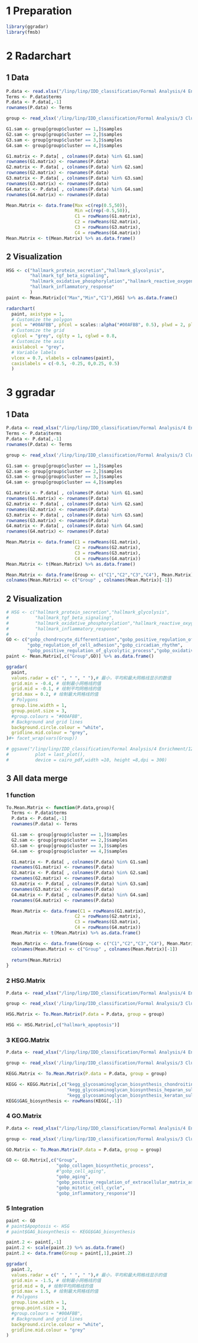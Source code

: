 
# 1 Preparation
```r
library(ggradar)
library(fmsb)
```

# 2 Radarchart
## 1 Data 
```r
P.data <- read.xlsx("/linp/linp/IDD_classification/Formal Analysis/4 Enrichment/122Lumbar/New_5_CV8000/GSVA/GSVA_HGS.xlsx")
Terms <- P.data$terms
P.data <- P.data[,-1]
rownames(P.data) <- Terms

group <- read_xlsx('/linp/linp/IDD_classification/Formal Analysis/3 Clustering/122Lumbar/New_5/122Lumbar_SC3_CV8000/Group=4.xlsx')

G1.sam <- group[group$cluster == 1,]$samples
G2.sam <- group[group$cluster == 2,]$samples
G3.sam <- group[group$cluster == 3,]$samples
G4.sam <- group[group$cluster == 4,]$samples

G1.matrix <- P.data[ , colnames(P.data) %in% G1.sam]
rownames(G1.matrix) <- rownames(P.data)
G2.matrix <- P.data[ , colnames(P.data) %in% G2.sam]
rownames(G2.matrix) <- rownames(P.data)
G3.matrix <- P.data[ , colnames(P.data) %in% G3.sam]
rownames(G3.matrix) <- rownames(P.data)
G4.matrix <- P.data[ , colnames(P.data) %in% G4.sam]
rownames(G4.matrix) <- rownames(P.data)

Mean.Matrix <- data.frame(Max =c(rep(0.5,50)),
                          Min =c(rep(-0.5,50)),
                          C1 = rowMeans(G1.matrix),
                          C2 = rowMeans(G2.matrix),
                          C3 = rowMeans(G3.matrix),
                          C4 = rowMeans(G4.matrix))
Mean.Matrix <- t(Mean.Matrix) %>% as.data.frame()
```

## 2 Visualization
```r
HSG <- c("hallmark_protein_secretion","hallmark_glycolysis",
         "hallmark_tgf_beta_signaling",
         "hallmark_oxidative_phosphorylation","hallmark_reactive_oxygen_species_pathway",
         "hallmark_inflammatory_response"
         )
paint <- Mean.Matrix[c("Max","Min","C1"),HSG] %>% as.data.frame()

radarchart(
  paint, axistype = 1,
  # Customize the polygon
  pcol = "#00AFBB", pfcol = scales::alpha("#00AFBB", 0.5), plwd = 2, plty = 1,
  # Customize the grid
  cglcol = "grey", cglty = 1, cglwd = 0.8,
  # Customize the axis
  axislabcol = "grey", 
  # Variable labels
  vlcex = 0.7, vlabels = colnames(paint),
  caxislabels = c(-0.5, -0.25, 0,0.25, 0.5)
  )
```


# 3 ggradar
## 1 Data
```r
P.data <- read_xlsx("/linp/linp/IDD_classification/Formal Analysis/4 Enrichment/122Lumbar/New_5_CV8000/GSVA/GSVA_go.xlsx") #详见文件夹中的文件类别，数据均已保存
Terms <- P.data$terms
P.data <- P.data[,-1]
rownames(P.data) <- Terms

group <- read_xlsx('/linp/linp/IDD_classification/Formal Analysis/3 Clustering/122Lumbar/New_5/122Lumbar_SC3_CV8000/Group=4.xlsx')

G1.sam <- group[group$cluster == 1,]$samples
G2.sam <- group[group$cluster == 2,]$samples
G3.sam <- group[group$cluster == 3,]$samples
G4.sam <- group[group$cluster == 4,]$samples

G1.matrix <- P.data[ , colnames(P.data) %in% G1.sam]
rownames(G1.matrix) <- rownames(P.data)
G2.matrix <- P.data[ , colnames(P.data) %in% G2.sam]
rownames(G2.matrix) <- rownames(P.data)
G3.matrix <- P.data[ , colnames(P.data) %in% G3.sam]
rownames(G3.matrix) <- rownames(P.data)
G4.matrix <- P.data[ , colnames(P.data) %in% G4.sam]
rownames(G4.matrix) <- rownames(P.data)

Mean.Matrix <- data.frame(C1 = rowMeans(G1.matrix),
                          C2 = rowMeans(G2.matrix),
                          C3 = rowMeans(G3.matrix),
                          C4 = rowMeans(G4.matrix))
Mean.Matrix <- t(Mean.Matrix) %>% as.data.frame()

Mean.Matrix <- data.frame(Group <- c("C1","C2","C3","C4"), Mean.Matrix)
colnames(Mean.Matrix) <- c("Group" , colnames(Mean.Matrix)[-1])
```

## 2 Visualization
```r
# HSG <- c("hallmark_protein_secretion","hallmark_glycolysis",
#          "hallmark_tgf_beta_signaling",
#          "hallmark_oxidative_phosphorylation","hallmark_reactive_oxygen_species_pathway",
#          "hallmark_inflammatory_response"
#          )
GO <- c("gobp_chondrocyte_differentiation","gobp_positive_regulation_of_ossification",
        "gobp_regulation_of_cell_adhesion","gobp_circadian_rhythm",
        "gobp_positive_regulation_of_glycolytic_process","gobp_oxidative_phosphorylation")
paint <- Mean.Matrix[,c("Group",GO)] %>% as.data.frame()

ggradar(
  paint, 
  values.radar = c(" ", " ", " "),# 最小，平均和最大网格线显示的数值
  grid.min = -0.4, # 绘制最小网格线的值
  grid.mid = -0.1, # 绘制平均网格线的值
  grid.max = 0.2, # 绘制最大网格线的值
  # Polygons
  group.line.width = 1, 
  group.point.size = 3,
  #group.colours = "#00AFBB",
  # Background and grid lines
  background.circle.colour = "white",
  gridline.mid.colour = "grey",
)#+ facet_wrap(vars(Group))

# ggsave("/linp/linp/IDD_classification/Formal Analysis/4 Enrichment/122Lumbar/New_5_CV8000/Figures/Radar_combine.pdf",
#          plot = last_plot(),
#          device = cairo_pdf,width =10, height =8,dpi = 300)
```

## 3 All data merge
### 1 function
```r
To.Mean.Matrix <- function(P.data,group){
  Terms <- P.data$terms
  P.data <- P.data[,-1]
  rownames(P.data) <- Terms

  G1.sam <- group[group$cluster == 1,]$samples
  G2.sam <- group[group$cluster == 2,]$samples
  G3.sam <- group[group$cluster == 3,]$samples
  G4.sam <- group[group$cluster == 4,]$samples

  G1.matrix <- P.data[ , colnames(P.data) %in% G1.sam]
  rownames(G1.matrix) <- rownames(P.data)
  G2.matrix <- P.data[ , colnames(P.data) %in% G2.sam]
  rownames(G2.matrix) <- rownames(P.data)
  G3.matrix <- P.data[ , colnames(P.data) %in% G3.sam]
  rownames(G3.matrix) <- rownames(P.data)
  G4.matrix <- P.data[ , colnames(P.data) %in% G4.sam]
  rownames(G4.matrix) <- rownames(P.data)

  Mean.Matrix <- data.frame(C1 = rowMeans(G1.matrix),
                          C2 = rowMeans(G2.matrix),
                          C3 = rowMeans(G3.matrix),
                          C4 = rowMeans(G4.matrix))
  Mean.Matrix <- t(Mean.Matrix) %>% as.data.frame()

  Mean.Matrix <- data.frame(Group <- c("C1","C2","C3","C4"), Mean.Matrix)
  colnames(Mean.Matrix) <- c("Group" , colnames(Mean.Matrix)[-1])
  
  return(Mean.Matrix)
}
```

### 2 HSG.Matrix
```r
P.data <- read_xlsx("/linp/linp/IDD_classification/Formal Analysis/4 Enrichment/122Lumbar/New_5_CV8000/GSVA/GSVA_HGS.xlsx")

group <- read_xlsx('/linp/linp/IDD_classification/Formal Analysis/3 Clustering/122Lumbar/New_5/122Lumbar_SC3_CV8000/Group=4.xlsx')

HSG.Matrix <- To.Mean.Matrix(P.data = P.data, group = group)

HSG <- HSG.Matrix[,c("hallmark_apoptosis")]
```

### 3 KEGG.Matrix
```r
P.data <- read_xlsx("/linp/linp/IDD_classification/Formal Analysis/4 Enrichment/122Lumbar/New_5_CV8000/GSVA/GSVA_kegg.xlsx")

group <- read_xlsx('/linp/linp/IDD_classification/Formal Analysis/3 Clustering/122Lumbar/New_5/122Lumbar_SC3_CV8000/Group=4.xlsx')

KEGG.Matrix <- To.Mean.Matrix(P.data = P.data, group = group)

KEGG <- KEGG.Matrix[,c("kegg_glycosaminoglycan_biosynthesis_chondroitin_sulfate",
                       "kegg_glycosaminoglycan_biosynthesis_heparan_sulfate",
                       "kegg_glycosaminoglycan_biosynthesis_keratan_sulfate")]
KEGG$GAG_biosynthesis <- rowMeans(KEGG[,-1])
```

### 4 GO.Matrix
```r
P.data <- read_xlsx("/linp/linp/IDD_classification/Formal Analysis/4 Enrichment/122Lumbar/New_5_CV8000/GSVA/GSVA_go.xlsx")

group <- read_xlsx('/linp/linp/IDD_classification/Formal Analysis/3 Clustering/122Lumbar/New_5/122Lumbar_SC3_CV8000/Group=4.xlsx')

GO.Matrix <- To.Mean.Matrix(P.data = P.data, group = group)

GO <- GO.Matrix[,c("Group",
                   "gobp_collagen_biosynthetic_process",
                   #"gobp_cell_aging",
                   "gobp_aging",
                   "gobp_positive_regulation_of_extracellular_matrix_assembly",
                   "gobp_mitotic_cell_cycle",
                   "gobp_inflammatory_response")]
```

### 5 Integration
```r
paint <- GO
# paint$Apoptosis <- HSG
# paint$GAG_biosynthesis <- KEGG$GAG_biosynthesis

paint.2 <- paint[,-1]
paint.2 <- scale(paint.2) %>% as.data.frame() 
paint.2 <- data.frame(Group = paint[,1],paint.2)

ggradar(
  paint.2, 
  values.radar = c(" ", " ", " "),# 最小，平均和最大网格线显示的值
  grid.min = -1.5, # 绘制最小网格线的值
  grid.mid = 0, # 绘制平均网格线的值
  grid.max = 1.5, # 绘制最大网格线的值
  # Polygons
  group.line.width = 1, 
  group.point.size = 3,
  #group.colours = "#00AFBB",
  # Background and grid lines
  background.circle.colour = "white",
  gridline.mid.colour = "grey"
)

```





